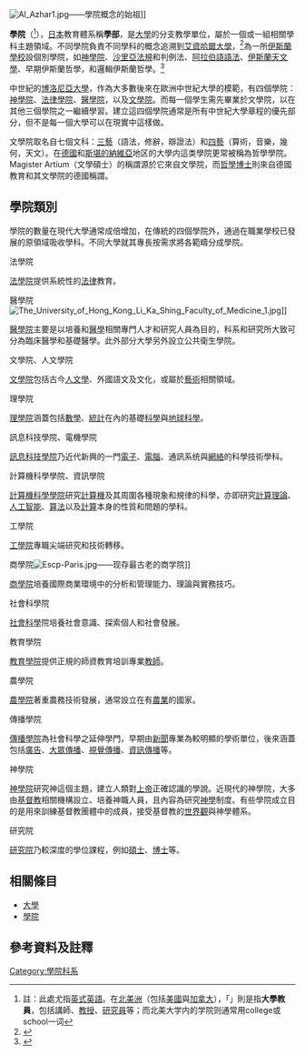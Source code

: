 {{noteTA
|1=zh-hans:信息; zh-hant:訊息; zh-tw:資訊;
}}
[[File:Al_Azhar1.jpg|thumb]]——學院概念的始祖]]

'''學院'''（{{lang|en|Faculty, College, School}}<ref>註：此處尤指[[英式英語|英式英語]]。在[[北美洲|北美洲]]（包括[[美國|美國]]與[[加拿大|加拿大]]），「{{lang|en|Faculty}}」則是指'''大學教員'''，包括講師、[[教授|教授]]、[[研究員|研究員]]等；而北美大学内的学院则通常用college或school一词</ref>），[[日本|日本]]教育體系稱'''學部'''，是[[大學|大學]]的分支教學單位，屬於一個或一組相關學科主題領域。不同學院負責不同學科的概念追溯到[[艾資哈爾大學|艾資哈爾大學]]，<ref>{{citation|title=A History of Christian-Muslim Relations|first=Hugh|last=Goddard|year=2000|publisher=[[愛丁堡大學|愛丁堡大學]]出版社|isbn=074861009X|page=99}}</ref>為一所[[伊斯蘭學校|伊斯蘭學校]]設個別學院，如[[神學院|神學院]]、[[沙里亞法規|沙里亞法規]]和判例法、[[阿拉伯語|阿拉伯語]][[語法|語法]]、[[伊斯蘭|伊斯蘭]][[天文學|天文學]]、早期伊斯蘭哲學，和邏輯伊斯蘭哲學。<ref name=Alatas>{{citation|title=From Jami`ah to University: Multiculturalism and Christian–Muslim Dialogue|first=Syed Farid|last=Alatas|journal=Current Sociology|volume=54|issue=1|pages=112–32|doi=10.1177/0011392106058837|year=2006}}</ref>

中世紀的[[博洛尼亞大學|博洛尼亞大學]]，作為大多數後來在歐洲中世紀大學的模範，有四個學院：[[神學院|神學院]]、[[法律學院|法律學院]]、[[醫學院|醫學院]]，以及[[文學院|文學院]]。而每一個學生需先畢業於文學院，以在其他三個學院之一繼續學習。建立這四個學院通常是所有中世紀大學章程的優先部分，但不是每一個大學可以在現實中這樣做。

文學院取名自七個文科：[[三藝|三藝]]（語法，修辭，辯證法）和[[四藝|四藝]]（算術，音樂，幾何，天文）。在[[德國|德國]]和[[斯堪的納維亞|斯堪的納維亞]]地区的大學内這类學院更常被稱為哲學學院。Magister Artium（文學碩士）的稱謂源於它來自文學院，而[[哲學博士|哲學博士]]則來自德國教育和其文學院的德國稱謂。

==學院類別==
學院的數量在現代大學通常成倍增加，在傳統的四個學院外，通過在職業學校已發展的原領域吸收學科。不同大學就其專長按需求將各範疇分成學院。

;法學院
[[法學院|法學院]]提供系統性的[[法律|法律]]教育。

;醫學院[[File:The_University_of_Hong_Kong_Li_Ka_Shing_Faculty_of_Medicine_1.jpg|thumb]]]]
[[醫學院|醫學院]]主要是以培養和[[醫學|醫學]]相關專門人才和研究人員為目的，科系和研究所大致可分為臨床醫學和基礎醫學。此外部分大學另外設立公共衛生學院。

;文學院、人文學院
[[文學院|文學院]]包括古今[[人文學|人文學]]、外國語文及文化，或屬於[[藝術|藝術]]相關領域。

;理學院
[[理學院|理學院]]涵蓋包括[[數學|數學]]、[[統計|統計]]在內的基礎[[科學|科學]]與[[地球科學|地球科學]]。

;訊息科技學院、電機學院
[[訊息科技學院|訊息科技學院]]乃近代新興的一門[[電子|電子]]、[[電腦|電腦]]、通訊系统與[[網絡|網絡]]的科學技術學科。

;計算機科學學院、資訊學院
[[計算機科學學院|計算機科學學院]]研究[[計算機|計算機]]及其周圍各種現象和規律的科學，亦即研究[[計算理論|計算理論]]、[[人工智能|人工智能]]、[[算法|算法]]以及[[計算|計算]]本身的性質和問題的學科。

;工學院
[[工學院|工學院]]專職尖端研究和技術轉移。

;商學院[[File:Escp-Paris.jpg|thumb]]——现存最古老的商学院]]
[[商學院|商學院]]培養國際商業環境中的分析和管理能力、理論與實務技巧。

;社會科學院
[[社會科學|社會科學]]院培養社會意識、探索個人和社會發展。

;教育學院
[[教育學院|教育學院]]提供正規的師資教育培訓專業[[教師|教師]]。

;農學院
[[農學院|農學院]]著重農務技術發展，通常設立在有[[農業|農業]]的國家。

;傳播學院
[[傳播學院|傳播學院]]為社會科學之延伸學門，早期由[[新聞|新聞]]專業為較明顯的學術單位，後來涵蓋包括[[廣告|廣告]]、[[大眾傳播|大眾傳播]]、[[視覺傳播|視覺傳播]]、[[資訊傳播|資訊傳播]]等。
;神學院
[[神學院|神學院]]研究神這個主題，建立人類對[[上帝|上帝]]正確認識的學說。近現代的神學院，大多由[[基督教|基督教]]相關機構設立、培養神職人員，且內容為研究[[神學|神學]]制度。有些學院成立目的是用來訓練基督教團體中的成員，接受基督教的[[世界觀|世界觀]]與神學體系。

;研究院
[[研究院|研究院]]乃較深度的學位課程，例如[[碩士|碩士]]、[[博士|博士]]等。

==相關條目==
* [[大學|大學]]
* [[學院|學院]]

==參考資料及註釋==
{{reflist}}

{{Authority control}}
[[Category:學院科系|Category:學院科系]]
